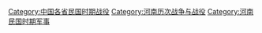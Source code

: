 [[Category:中国各省民国时期战役|Category:中国各省民国时期战役]]
[[Category:河南历次战争与战役|Category:河南历次战争与战役]]
[[Category:河南民国时期军事|Category:河南民国时期军事]]